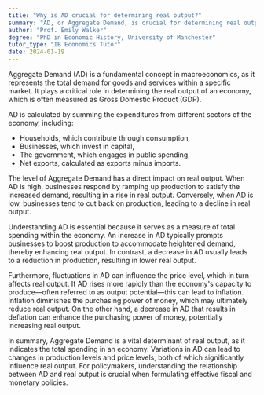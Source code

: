 ```yaml
---
title: "Why is AD crucial for determining real output?"
summary: "AD, or Aggregate Demand, is crucial for determining real output because it reflects the total spending in an economy."
author: "Prof. Emily Walker"
degree: "PhD in Economic History, University of Manchester"
tutor_type: "IB Economics Tutor"
date: 2024-01-19
---
```


Aggregate Demand (AD) is a fundamental concept in macroeconomics, as it represents the total demand for goods and services within a specific market. It plays a critical role in determining the real output of an economy, which is often measured as Gross Domestic Product (GDP). 

AD is calculated by summing the expenditures from different sectors of the economy, including:

- Households, which contribute through consumption,
- Businesses, which invest in capital,
- The government, which engages in public spending,
- Net exports, calculated as exports minus imports.

The level of Aggregate Demand has a direct impact on real output. When AD is high, businesses respond by ramping up production to satisfy the increased demand, resulting in a rise in real output. Conversely, when AD is low, businesses tend to cut back on production, leading to a decline in real output.

Understanding AD is essential because it serves as a measure of total spending within the economy. An increase in AD typically prompts businesses to boost production to accommodate heightened demand, thereby enhancing real output. In contrast, a decrease in AD usually leads to a reduction in production, resulting in lower real output.

Furthermore, fluctuations in AD can influence the price level, which in turn affects real output. If AD rises more rapidly than the economy's capacity to produce—often referred to as output potential—this can lead to inflation. Inflation diminishes the purchasing power of money, which may ultimately reduce real output. On the other hand, a decrease in AD that results in deflation can enhance the purchasing power of money, potentially increasing real output.

In summary, Aggregate Demand is a vital determinant of real output, as it indicates the total spending in an economy. Variations in AD can lead to changes in production levels and price levels, both of which significantly influence real output. For policymakers, understanding the relationship between AD and real output is crucial when formulating effective fiscal and monetary policies.
    